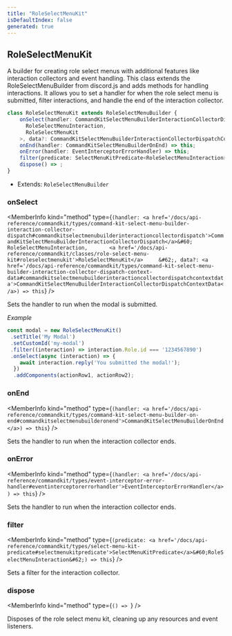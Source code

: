 ```yaml
---
title: "RoleSelectMenuKit"
isDefaultIndex: false
generated: true
---
```



<!-- This file was generated from the CommandKit source. Do not modify. Instead, re-run the "docgen" script -->


## RoleSelectMenuKit

<GenerationInfo sourceFile="packages/commandkit/src/components/v1/select-menu/RoleSelectMenuKit.ts" sourceLine="40" packageName="commandkit" />

A builder for creating role select menus with additional features like interaction collectors and event handling.
This class extends the RoleSelectMenuBuilder from discord.js and adds methods for handling interactions.
It allows you to set a handler for when the role select menu is submitted, filter interactions, and handle the end of the interaction collector.

```ts title="Signature"
class RoleSelectMenuKit extends RoleSelectMenuBuilder {
    onSelect(handler: CommandKitSelectMenuBuilderInteractionCollectorDispatch<
      RoleSelectMenuInteraction,
      RoleSelectMenuKit
    >, data?: CommandKitSelectMenuBuilderInteractionCollectorDispatchContextData) => this;
    onEnd(handler: CommandKitSelectMenuBuilderOnEnd) => this;
    onError(handler: EventInterceptorErrorHandler) => this;
    filter(predicate: SelectMenuKitPredicate<RoleSelectMenuInteraction>) => this;
    dispose() => ;
}
```
* Extends: <code>RoleSelectMenuBuilder</code>



<div className="members-wrapper">

### onSelect

<MemberInfo kind="method" type={`(handler: <a href='/docs/api-reference/commandkit/types/command-kit-select-menu-builder-interaction-collector-dispatch#commandkitselectmenubuilderinteractioncollectordispatch'>CommandKitSelectMenuBuilderInteractionCollectorDispatch</a>&#60;       RoleSelectMenuInteraction,       <a href='/docs/api-reference/commandkit/classes/role-select-menu-kit#roleselectmenukit'>RoleSelectMenuKit</a>     &#62;, data?: <a href='/docs/api-reference/commandkit/types/command-kit-select-menu-builder-interaction-collector-dispatch-context-data#commandkitselectmenubuilderinteractioncollectordispatchcontextdata'>CommandKitSelectMenuBuilderInteractionCollectorDispatchContextData</a>) => this`}   />

Sets the handler to run when the modal is submitted.



*Example*

```ts
const modal = new RoleSelectMenuKit()
 .setTitle('My Modal')
 .setCustomId('my-modal')
 .filter((interaction) => interaction.Role.id === '1234567890')
 .onSelect(async (interaction) => {
    await interaction.reply('You submitted the modal!');
  })
  .addComponents(actionRow1, actionRow2);
```
### onEnd

<MemberInfo kind="method" type={`(handler: <a href='/docs/api-reference/commandkit/types/command-kit-select-menu-builder-on-end#commandkitselectmenubuilderonend'>CommandKitSelectMenuBuilderOnEnd</a>) => this`}   />

Sets the handler to run when the interaction collector ends.
### onError

<MemberInfo kind="method" type={`(handler: <a href='/docs/api-reference/commandkit/types/event-interceptor-error-handler#eventinterceptorerrorhandler'>EventInterceptorErrorHandler</a>) => this`}   />

Sets the handler to run when the interaction collector ends.
### filter

<MemberInfo kind="method" type={`(predicate: <a href='/docs/api-reference/commandkit/types/select-menu-kit-predicate#selectmenukitpredicate'>SelectMenuKitPredicate</a>&#60;RoleSelectMenuInteraction&#62;) => this`}   />

Sets a filter for the interaction collector.
### dispose

<MemberInfo kind="method" type={`() => `}   />

Disposes of the role select menu kit, cleaning up any resources and event listeners.


</div>
